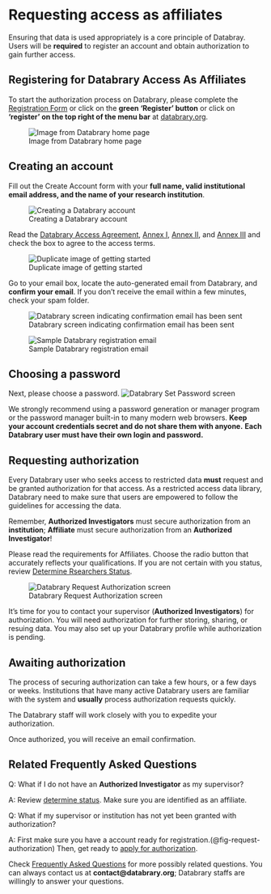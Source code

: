 # Requesting access as affiliates

Ensuring that data is used appropriately is a core principle of Databray. Users will be **required** to register an account and obtain authorization to gain further access.

## Registering for Databrary Access As Affiliates 

To start the authorization process on Databrary, please complete the [Registration Form](https://nyu.databrary.org/user/register?page=create) or click on the **green 'Register' button** or click on **'register' on the top right of the menu bar** at [databrary.org](https://databrary.org).

![Image from Databrary home page](img/db-main-page.JPG){#fig-getting-started}

## Creating an account 

Fill out the Create Account form with your **full name, valid institutional email address, and the name of your research institution**.

![Creating a Databrary account](img/db-create-account.JPG){#fig-create-account}

Read the [Databrary Access Agreement](https://databrary.org/about/agreement/agreement.html), [Annex I](https://databrary.org/about/agreement/agreement-annex-I.html), [Annex II](https://databrary.org/about/agreement/agreement-annex-II.html), and [Annex III](https://databrary.org/about/agreement/agreement-annex-III.html) and check the box to agree to the access terms. 

![Duplicate image of getting started](img/db-get-started.JPG){#fig-get-started}

Go to your email box, locate the auto-generated email from Databrary, and **confirm your email**. If you don't receive the email within a few minutes, check your spam folder.

![Databrary screen indicating confirmation email has been sent](img/db-confirm-email.JPG){#fig-confirm-email}

![Sample Databrary registration email](img/db-registration-email.png){#fig-registration-email}

## Choosing a password 

Next, please choose a password. 
![Databrary Set Password screen](img/db-set-password.JPG){#fig-set-password}

::: {.callout-warning}
We strongly recommend using a password generation or manager program or the password manager built-in to many modern web browsers.
**Keep your account credentials secret and do not share them with anyone.**
**Each Databrary user must have their own login and password.**

:::

## Requesting authorization 

Every Databrary user who seeks access to restricted data **must** request and be granted authorization for that access. As a restricted access data library, Databrary need to make sure that users are empowered to follow the guidelines for accessing the data. 

Remember, **Authorized Investigators** must secure authorization from an **institution**;
**Affiliate** must secure authorization from an **Authorized Investigator**!

Please read the requirements for Affiliates. Choose the radio button that accurately reflects your qualifications. If you are not certain with you status, review [Determine Rsearchers Status](determine-status.qmd).

![Databrary Request Authorization screen](img/db-request-authorization.JPG){#fig-request-authorization}

::: {.callout-tip} 
It's time for you to contact your supervisor (**Authorized Investigators**) for authorization. You will need authorization for further storing, sharing, or resuing data.
You may also set up your Databrary profile while authorization is pending. 
:::

## Awaiting authorization 

The process of securing authorization can take a few hours, or a few days or weeks.
Institutions that have many active Databrary users are familiar with the system and **usually** process authorization requests quickly.

The Databrary staff will work closely with you to expedite your authorization.

Once authorized, you will receive an email confirmation.

## Related Frequently Asked Questions
<div class = ""qa>
  <div class = "question"> Q: What if I do not have an **Authorized Investigator** as my supervisor? </div>
<div class = "answer"> A: Review [determine status](determine-status.qmd). Make sure you are identified as an affiliate. 
</div> 

<div class = ""qa>
 <div class = "question"> Q: What if my supervisor or institution has not yet been granted with authorization?
<div class = "answer"> A: First make sure you have a account ready for registration.(@fig-request-authorization) Then, get ready to [apply for authorization](https://airtable.com/appcrDDgPR8DGVGsS/shrq6ZxQzXQvQorwf). 


</div> 

:::{.callout}
Check [Frequently Asked Questions](faq.qmd) for more possibly related questions. You can always contact us at **contact@databrary.org**; Databrary staffs are willingly to answer your questions.
:::
